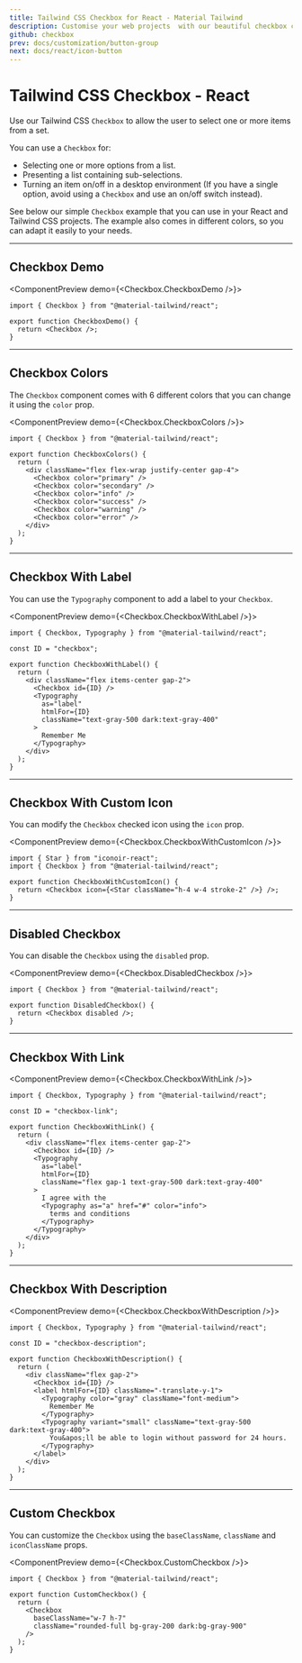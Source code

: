 ```yaml
---
title: Tailwind CSS Checkbox for React - Material Tailwind
description: Customise your web projects  with our beautiful checkbox component for Tailwind CSS and React using Material Design guidelines.
github: checkbox
prev: docs/customization/button-group
next: docs/react/icon-button
---
```


# Tailwind CSS Checkbox - React

Use our Tailwind CSS `Checkbox` to allow the user to select one or more items from a set.

You can use a `Checkbox` for:

- Selecting one or more options from a list.
- Presenting a list containing sub-selections.
- Turning an item on/off in a desktop environment (If you have a single option, avoid using a `Checkbox` and use an on/off switch instead).

See below our simple `Checkbox` example that you can use in your React and Tailwind CSS projects. The example also comes in different colors, so you can adapt it easily to your needs.

---

## Checkbox Demo

<ComponentPreview demo={<Checkbox.CheckboxDemo />}>
```tsx
import { Checkbox } from "@material-tailwind/react";

export function CheckboxDemo() {
  return <Checkbox />;
}
```
</ComponentPreview>

---

## Checkbox Colors

The `Checkbox` component comes with 6 different colors that you can change it using the `color` prop.

<ComponentPreview demo={<Checkbox.CheckboxColors />}>
```tsx
import { Checkbox } from "@material-tailwind/react";

export function CheckboxColors() {
  return (
    <div className="flex flex-wrap justify-center gap-4">
      <Checkbox color="primary" />
      <Checkbox color="secondary" />
      <Checkbox color="info" />
      <Checkbox color="success" />
      <Checkbox color="warning" />
      <Checkbox color="error" />
    </div>
  );
}
```
</ComponentPreview>

---

## Checkbox With Label

You can use the `Typography` component to add a label to your `Checkbox`.

<ComponentPreview demo={<Checkbox.CheckboxWithLabel />}>
```tsx
import { Checkbox, Typography } from "@material-tailwind/react";

const ID = "checkbox";

export function CheckboxWithLabel() {
  return (
    <div className="flex items-center gap-2">
      <Checkbox id={ID} />
      <Typography
        as="label"
        htmlFor={ID}
        className="text-gray-500 dark:text-gray-400"
      >
        Remember Me
      </Typography>
    </div>
  );
}
```
</ComponentPreview>

---

## Checkbox With Custom Icon

You can modify the `Checkbox` checked icon using the `icon` prop.

<ComponentPreview demo={<Checkbox.CheckboxWithCustomIcon />}>
```tsx
import { Star } from "iconoir-react";
import { Checkbox } from "@material-tailwind/react";

export function CheckboxWithCustomIcon() {
  return <Checkbox icon={<Star className="h-4 w-4 stroke-2" />} />;
}
```
</ComponentPreview>

---

## Disabled Checkbox

You can disable the `Checkbox` using the `disabled` prop.

<ComponentPreview demo={<Checkbox.DisabledCheckbox />}>
```tsx
import { Checkbox } from "@material-tailwind/react";

export function DisabledCheckbox() {
  return <Checkbox disabled />;
}
```
</ComponentPreview>

---

## Checkbox With Link

<ComponentPreview demo={<Checkbox.CheckboxWithLink />}>
```tsx
import { Checkbox, Typography } from "@material-tailwind/react";

const ID = "checkbox-link";

export function CheckboxWithLink() {
  return (
    <div className="flex items-center gap-2">
      <Checkbox id={ID} />
      <Typography
        as="label"
        htmlFor={ID}
        className="flex gap-1 text-gray-500 dark:text-gray-400"
      >
        I agree with the
        <Typography as="a" href="#" color="info">
          terms and conditions
        </Typography>
      </Typography>
    </div>
  );
}
```
</ComponentPreview>

---

## Checkbox With Description

<ComponentPreview demo={<Checkbox.CheckboxWithDescription />}>
```tsx
import { Checkbox, Typography } from "@material-tailwind/react";

const ID = "checkbox-description";

export function CheckboxWithDescription() {
  return (
    <div className="flex gap-2">
      <Checkbox id={ID} />
      <label htmlFor={ID} className="-translate-y-1">
        <Typography color="gray" className="font-medium">
          Remember Me
        </Typography>
        <Typography variant="small" className="text-gray-500 dark:text-gray-400">
          You&apos;ll be able to login without password for 24 hours.
        </Typography>
      </label>
    </div>
  );
}
```
</ComponentPreview>

---

## Custom Checkbox

You can customize the `Checkbox` using the `baseClassName`, `className` and `iconClassName` props.

<ComponentPreview demo={<Checkbox.CustomCheckbox />}>
```tsx
import { Checkbox } from "@material-tailwind/react";

export function CustomCheckbox() {
  return (
    <Checkbox
      baseClassName="w-7 h-7"
      className="rounded-full bg-gray-200 dark:bg-gray-900"
    />
  );
}

```
</ComponentPreview>